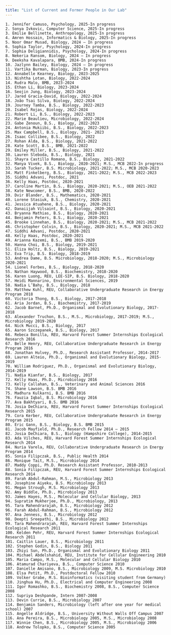 ```yaml
---
title: "List of Current and Former People in Our Lab"
---
```


    1. Jennifer Camuso, Psychology, 2025-In progress
    2. Sonya Ivkovic, Computer Science, 2025-In progress
    3. Emilie Bellinette, Anthropology, 2025-In progress
    4. Amren Hossain, Informatics & Biology, 2025-In progress
    5. Noor Omar Musad, Biology, 2024 – In progress
    6. Sophia Taylor, Psychology, 2024-In progress
    7. Sophia Deligiannidis, Psychology, 2024-In progress
    8. Nekeria Ransom, Biology, 2024 – In progress
    9. Deeksha Kavalapara, BMB, 2024-In progress
    10. Jazlynn Bailey, Biology, 2024 – In progress
    11. Vartika Burman, Biology, 2023-In progress
    12. Annabelle Kearney, Biology, 2023-2025
    13. Nishtha Lotan, Biology, 2022-2024
    14. Rudra Malo, BMB, 2023-2024
    15. Ethan Li, Biology, 2023-2024
    16. Seojin Jung, Biology, 2023-2024
    17. Jared Gracia-David, Biology, 2022-2024
    18. João Tsai Silva, Biology, 2022-2024
    19. Journey Tamba, B.S., Biology, 2022-2023
    20. Isabel Rojas, Biology, 2022-2024
    21. Robert Li, B.S., Biology, 2022-2023
    22. Marie Beaulieu, Microbiology, 2022-2024
    23. Gabe Zenoun, B.S., Biology, 2022-2023
    24. Antonia Mukiibi, B.S., Biology, 2022-2023
    25. Max Campbell, B.S., Biology, 2021- 2023
    26. Isaac Collibee, B.S., Biology, 2022
    27. Rohan Alda, B.S., Biology, 2021-2022
    28. Kate Scott, B.S., BMB, 2021-2022
    29. Emiley Miller, B.S., Biology, 2021-2022
    30. Lauren Sleboda, B.S., Biology, 2021
    31. Shayra Castillo Romano, B.S., Biology, 2021-2022
    32. Manya Vivek, B.S., Biology, 2020-2021; M.S., MCB 2022-In progress
    33. Sarah Tucker, B.S. Microbiology, 2021-2022; M.S., MCB 2020-2023
    34. Matt Finkelberg, B.S., Biology, 2021-2022; M.S., MCB 2022-2023
    35. Siddhi Advani, Postdoc, 2021
    36. Kelly Haas, Postdoc, 2020-2021
    37. Caroline Martin, B.S., Biology, 2020-2021; M.S., OEB 2021-2022
    38. Kate Newcomer, B.S., BMB, 2020-2022
    39. Dvir Blander, B.S., Mathematics, 2020-2021
    40. Lorene Stasiuk, B.S., Chemistry, 2020-2021
    41. Jessica Atuahene, B.S., Biology, 2020-2021
    42. Danaiijah Vilsaint, B.S., Biology, 2020-2021
    43. Bryanna Mathias, B.S., Biology, 2020-2021
    44. Benjamin Peters, B.S., Biology, 2020-2021
    45. Brooke Linnehan, B.S., Biology, 2020-2021; M.S., MCB 2021-2022
    46. Christopher Colvin, B.S., Biology, 2020-2021; M.S., MCB 2021-2022
    47. Siddhi Advani, Postdoc, 2020-2021
    48. Kelly Haas, Postdoc, 2020-2021
    49. Arianna Kazemi, B.S., BMB 2019-2020
    50. Hanna Choi, B.S., Biology, 2019-2021
    51. Eliza Holtz, B.S., Biology, 2019-2021
    52. Eva Trip, B.S. Biology, 2018-2019
    53. Andrea Dame, B.S. Microbiology, 2018-2020; M.S., Microbiology 2020-2021
    54. Lionel Forbes, B.S., Biology, 2018-2020
    55. Nathan Haywood, B.S., Biochemistry, 2018-2020
    56. Karen Luong, REU, LEE-SIP, B.S. Biology, 2018-2020
    57. Heidi Mannarino, Environmental Sciences, 2019
    58. Nadia L’Bahy, B.S., Biology, 2018
    59. Matthew Kuhl, REU, Collaborative Undergraduate Research in Energy Program 2018
    60. Victoria Thong, B.S., Biology, 2017-2018
    61. Aria Jordan, B.S., Biochemistry, 2017-2019
    62. Jacob Barnet, Ph.D., Organismal and Evolutionary Biology, 2017-2018
    63. Alexander Truchon, B.S., M.S., Microbiology, 2017-2019; M.S., Microbiology 2019-2020
    64. Nick Mucci, B.S., Biology, 2017
    65. Aaron Szczepanek, B.S., Biology, 2017
    66. Rebeca Bonilla, REU, Harvard Forest Summer Internships Ecological Research 2016
    67. Belle Henry, REU, Collaborative Undergraduate Research in Energy Program 2016
    68. Jonathan Hulvey, Ph.D., Research Assistant Professor, 2014-2017
    69. Lauren Alteio, Ph.D., Organismal and Evolutionary Biology, 2015-2019
    70. William Rodriguez, Ph.D., Organismal and Evolutionary Biology, 2014-2019
    71. Nadia Kianfar, B.S., Biology, 2017
    72. Kelly Haas, Ph.D., Microbiology 2016
    73. Kelly Callahan, B.S., Veterinary and Animal Sciences 2016
    74. Shane Lawson, B.S. BMB 2016
    75. Madhura Kulkarni, B.S. BMB 2016
    76. Fauzia Iqbal, B.S. Microbiology 2016
    77. Ava Bakhtyari, B.S. BMB 2016
    78. Josia DeChiara, REU, Harvard Forest Summer Internships Ecological Research 2015
    79. Cora Kerber, REU, Collaborative Undergraduate Research in Energy Program 2015
    80. Eric Gann, B.S., Biology, B.S. BMB 2015
    81. Jacob Mayfield, Ph.D., Research Fellow 2014 – 2015
    82. Josia DeChiara, B.S., Biology (Hampshire College), 2014-2015
    83. Ada Vilches, REU, Harvard Forest Summer Internships Ecological Research 2014
    84. Nuria Varela, REU, Collaborative Undergraduate Research in Energy Program 2014
    85. Sonia Filipczak, B.S., Public Health 2014
    86. Monique Tait, M.S., Microbiology 2014
    87. Maddy Coppi, Ph.D. Research Assistant Professor, 2010-2013
    88. Sonia Filipczak, REU, Harvard Forest Summer Internships Ecological Research 2014
    89. Farah Abdul-Rahman, M.S., Microbiology 2013
    90. Josephine Aiyeku, B.S. Microbiology 2013
    91. Megan Strough, M.S. Microbiology 2013
    92. Amy Biddle, Ph.D., Microbiology 2013
    93. James Hayes, M.S., Molecular and Cellular Biology, 2013
    94. Supratim Mukherjee, Ph.D., Microbiology, 2013
    95. Tara Mahendrarajah, B.S., Microbiology 2012
    96. Farah Abdul-Rahman, B.S., Microbiology 2012
    97. Ana Jenness, B.S., Microbiology 2012
    98. Deepti Sreepathi, B.S., Microbiology 2012
    99. Tara Mahendrarajah, REU, Harvard Forest Summer Internships Ecological Research 2011
    100. Kelden Pehr, REU, Harvard Forest Summer Internships Ecological Research 2011 
    101. Caitlin Lauer, B.S., Microbiology 2011
    102. Stephen Godin, B.S., Biology 2011
    103. Zhiyi Sun, Ph.D., Organismal and Evolutionary Biology 2011
    104. Michael Abdelshahid, REU, Institute for Cellular Engineering 2010
    105. Maria Campo, M.S., Molecular and Cellular Biology 2010
    106. Atamurad Chariyeva, B.S., Computer Science 2010
    107. Danielle Amisano, B.S., Microbiology 2009, M.S. Microbiology 2010
    108. Elsa Petit, Ph.D., Postdoctoral Fellow 2010
    109. Volker Grabe, M.S. Bioinformatics (visiting student from Germany)
    110. Jinghua Hu, Ph.D., Electrical and Computer Engineering 2008
    111. Igor Romashko, B.S., Biochemistry 2008, B.S., Computer Science 2008
    112. Supriya Deshpande, Intern 2007-2008
    113. Devin Currie, B.S., Microbiology 2007
    114. Benjamin Sanders, Microbiology (left after one year for medical school) 2007
    115. Angelle Aldridge, B.S., University Without Walls Off Campus 2007
    116. Ana Pereira, B.S., Microbiology 2005, M.S., Microbiology 2008
    117. Winnie Chen, B.S., Microbiology 2005, M.S., Microbiology 2006
    118. Andrew Tolopko, B.S., Computer Science 2005